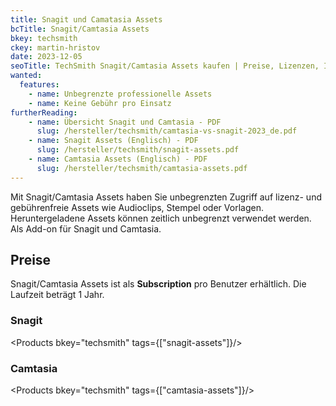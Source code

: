 ```yaml
---
title: Snagit und Camatasia Assets
bcTitle: Snagit/Camtasia Assets
bkey: techsmith
ckey: martin-hristov
date: 2023-12-05
seoTitle: TechSmith Snagit/Camtasia Assets kaufen | Preise, Lizenzen, Informationen
wanted:
  features:
    - name: Unbegrenzte professionelle Assets
    - name: Keine Gebühr pro Einsatz
furtherReading:
    - name: Übersicht Snagit und Camtasia - PDF
      slug: /hersteller/techsmith/camtasia-vs-snagit-2023_de.pdf
    - name: Snagit Assets (Englisch) - PDF
      slug: /hersteller/techsmith/snagit-assets.pdf
    - name: Camtasia Assets (Englisch) - PDF
      slug: /hersteller/techsmith/camtasia-assets.pdf
---
```




<Intro>

Mit Snagit/Camtasia Assets haben Sie unbegrenzten Zugriff auf lizenz- und gebührenfreie Assets wie Audioclips, Stempel oder Vorlagen. Heruntergeladene Assets können zeitlich unbegrenzt verwendet werden. Als Add-on für Snagit und Camtasia.

</Intro>

<TOC />

## Preise

Snagit/Camtasia Assets ist als **Subscription** pro Benutzer erhältlich. Die Laufzeit beträgt 1 Jahr.

### Snagit

<Products bkey="techsmith" tags={["snagit-assets"]}/>


### Camtasia


<Products bkey="techsmith" tags={["camtasia-assets"]}/>
